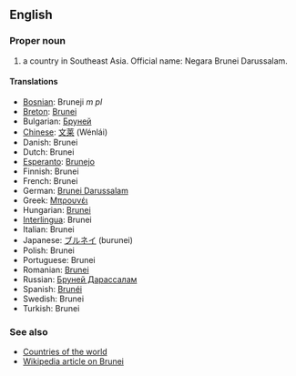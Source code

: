 ==English==

===Proper noun===

# a country in Southeast Asia. Official name: Negara Brunei Darussalam.

====Translations====
*[[Bosnian]]: Bruneji ''m pl''
*[[Breton]]: [[Brunei]]
*Bulgarian: [[Бруней]]
*[[Chinese]]: [[文莱]] (Wénlái)
*Danish: Brunei
*Dutch: Brunei
*[[Esperanto]]: [[Brunejo]]
*Finnish: Brunei
*French: Brunei
*German: [[Brunei Darussalam]]
*Greek: [[Μπρουνέι]]
*Hungarian: [[Brunei]]
*[[Interlingua]]: Brunei
*Italian: Brunei
*Japanese: [[ブルネイ]] (burunei)
*Polish: Brunei
*Portuguese: Brunei
*Romanian: [[Brunei]]
*Russian: [[Бруней Дарассалам]]
*Spanish: [[Brunéi]]
*Swedish: Brunei
*Turkish: Brunei

===See also===
*[[Countries of the world]]
*[[en:Brunei|Wikipedia article on Brunei]]